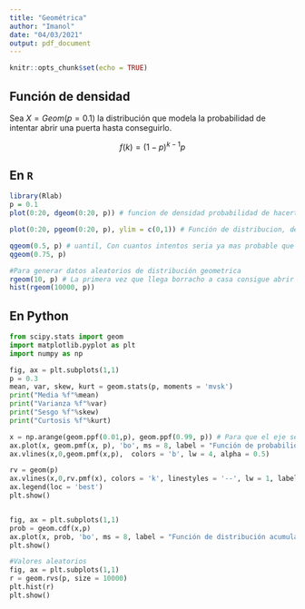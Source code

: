 ```yaml
---
title: "Geométrica"
author: "Imanol"
date: "04/03/2021"
output: pdf_document
---
```


```r
knitr::opts_chunk$set(echo = TRUE)
```

## Función de densidad

Sea $X=Geom(p=0.1)$ la distribución que modela la probabilidad de intentar abrir una puerta hasta conseguirlo.

$$f(k) = (1-p)^{k-1}p$$


## En `R`

```r
library(Rlab)
p = 0.1
plot(0:20, dgeom(0:20, p)) # funcion de densidad probabilidad de hacertar en 20 intentos. A la primera la probabilidad de acertar con cero fracasos es de 0.1 y paulatina ma reduciendose la funcion d densidad.

plot(0:20, pgeom(0:20, p), ylim = c(0,1)) # Función de distribucion, despues de 20  intentos llega a 90%

qgeom(0.5, p) # uantil, Con cuantos intentos seria ya mas probable que hubiera abierto.
qgeom(0.75, p)

#Para generar datos aleatorios de distribución geometrica
rgeom(10, p) # La primera vez que llega borracho a casa consigue abrir la puerta al quinto intento la segunda vez al decimosexto
hist(rgeom(10000, p))
```

## En Python
```python
from scipy.stats import geom
import matplotlib.pyplot as plt
import numpy as np

fig, ax = plt.subplots(1,1)
p = 0.3
mean, var, skew, kurt = geom.stats(p, moments = 'mvsk')
print("Media %f"%mean)
print("Varianza %f"%var)
print("Sesgo %f"%skew)
print("Curtosis %f"%kurt)

x = np.arange(geom.ppf(0.01,p), geom.ppf(0.99, p)) # Para que el eje sea un 10% mayor
ax.plot(x, geom.pmf(x, p), 'bo', ms = 8, label = "Función de probabilidad de Geom(0.3)")
ax.vlines(x,0,geom.pmf(x,p),  colors = 'b', lw = 4, alpha = 0.5)

rv = geom(p)
ax.vlines(x,0,rv.pmf(x), colors = 'k', linestyles = '--', lw = 1, label = "Frozen PMF")
ax.legend(loc = 'best')
plt.show()


fig, ax = plt.subplots(1,1)
prob = geom.cdf(x,p)
ax.plot(x, prob, 'bo', ms = 8, label = "Función de distribución acumulada")
plt.show()

#Valores aleatorios
fig, ax = plt.subplots(1,1)
r = geom.rvs(p, size = 10000)
plt.hist(r)
plt.show()
```

